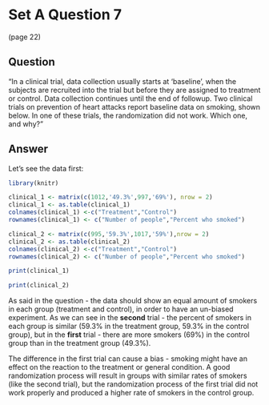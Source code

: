 # Set A Question 7
(page 22)

## Question 

"In a clinical trial, data collection usually starts at 'baseline', when the subjects are recruited into the trial but before they are assigned to treatment or control. Data collection continues until the end of followup. Two clinical trials on prevention of heart attacks report baseline data on smoking, shown below. In one of these trials, the randomization did not work. Which one, and why? "

## Answer

Let's see the data first:

```r
library(knitr)

clinical_1 <- matrix(c(1012,'49.3%',997,'69%'), nrow = 2) 
clinical_1 <- as.table(clinical_1)
colnames(clinical_1) <-c("Treatment","Control")
rownames(clinical_1) <- c("Number of people","Percent who smoked")

clinical_2 <- matrix(c(995,'59.3%',1017,'59%'),nrow = 2)
clinical_2 <- as.table(clinical_2)
colnames(clinical_2) <-c("Treatment","Control")
rownames(clinical_2) <- c("Number of people","Percent who smoked")

print(clinical_1)

print(clinical_2)
```
As said in the question - the data should show an equal amount of smokers in each group (treatment and control), in order to have an un-biased experiment. 
As we can see in the **second** trial - the percent of smokers in each group is similar (59.3% in the treatment group, 59.3% in the control group), but in the **first** trial - there are more smokers (69%) in the control group than in the treatment group (49.3%).

The difference in the first trial can cause a bias - smoking might have an effect on the reaction to the treatment or general condition. A good randomization process will result in groups with similar rates of smokers (like the second trial), but the randomization process of the first trial did not work properly and produced a higher rate of smokers in the control group. 
